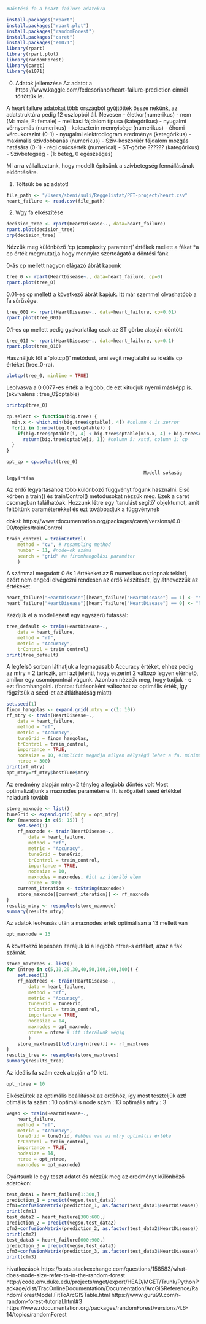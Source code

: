 ```r
#Döntési fa a heart failure adatokra
```
```r
install.packages("rpart")
install.packages("rpart.plot")
install.packages("randomForest")
install.packages("caret")
install.packages("e1071")
library(rpart)
library(rpart.plot)
library(randomForest)
library(caret)
library(e1071)
```
0) Adatok jellemzése
Az adatot a https://www.kaggle.com/fedesoriano/heart-failure-prediction címről töltöttük le.

A heart failure adatokat több országból gyűjtötték össze nekünk, az adatstruktúra pedig 12 oszlopból áll. Nevesen
- életkor(numerikus)
- nem (M: male, F: female)
- mellkasi fájdalom típusa (kategórikus)
- nyugalmi vérnyomás (numerikus)
- koleszterin mennyisége (numerikus)
- éhomi vércukorszint (0-1)
- nyugalmi elektrodiogram eredménye (kategórikus)
- maximális szívdobbanás (numerikus)
- Szív-koszorúér fájdalom mozgás hatására (0-1)
- régi csúcsérték (numerical) 
- ST-görbe ?????? (kategórikus)
- Szívbetegség - (1: beteg, 0 egészséges)

Mi arra vállalkoztunk, hogy modellt építsünk a szívbetegség fennállásának eldöntésére.

1) Töltsük be az adatot!
```r
file_path <- "/Users/sbeni/suli/Reggelistat/PET-project/heart.csv"
heart_failure <- read.csv(file_path)
```

2) Wgy fa elkészítése
```r
decision_tree <- rpart(HeartDisease~., data=heart_failure)
rpart.plot(decision_tree)
prp(decision_tree)
```
Nézzük meg különböző 'cp (complexity paramter) ' értékek mellett a fákat
*a cp érték megmutatj,a hogy mennyire szerteágató a döntési fánk

0-ás cp mellett nagyon elágazó ábrát kapunk
```r
tree_0 <- rpart(HeartDisease~., data=heart_failure, cp=0)
rpart.plot(tree_0)
```
0.01-es cp mellett a következő ábrát kapjuk. Itt már szemmel olvashatóbb a fa sűrűsége.
```r
tree_001 <- rpart(HeartDisease~., data=heart_failure, cp=0.01)
rpart.plot(tree_001)
```
0.1-es cp mellett pedig gyakorlatilag csak az ST görbe alapján döntött
```r
tree_010 <- rpart(HeartDisease~., data=heart_failure, cp=0.1)
rpart.plot(tree_010)
```
Használjuk föl a 'plotcp()' metódust, ami segít megtalálni az ideális cp értéket (tree_0-ra).
```r
plotcp(tree_0, minline = TRUE)
```
Leolvasva a 0.0077-es érték a legjobb, de ezt kitudjuk nyerni másképp is.
(ekvivalens : tree_0$cptable)
```r
printcp(tree_0)
```

```r
cp.select <- function(big.tree) {
  min.x <- which.min(big.tree$cptable[, 4]) #column 4 is xerror
  for(i in 1:nrow(big.tree$cptable)) {
    if(big.tree$cptable[i, 4] < big.tree$cptable[min.x, 4] + big.tree$cptable[min.x, 5]) 
      return(big.tree$cptable[i, 1]) #column 5: xstd, column 1: cp 
  }
}

opt_cp = cp.select(tree_0)
```

                                                      Modell sokaság legyártása


Az erdő legyártásához több különböző függvényt fogunk használni. Első körben a 
train() és trainControl() metódusokat nézzük meg. Ezek a caret csomagban találhatóak.
Hozzunk létre egy 'tanulást segítő' objektumot, amit feltöltünk paraméterekkel és ezt továbbadjuk a függvénynek

doksi: https://www.rdocumentation.org/packages/caret/versions/6.0-90/topics/trainControl
```r
train_control = trainControl(
    method = "cv", # resampling method
    number = 11, #node-ok száma
    search = "grid" #a finomhangolási paraméter
    )
```
A számmal megadott 0 és 1 értékeket az R numerikus oszlopnak tekinti, ezért nem engedi
elvégezni rendesen az erdő készítését, így átnevezzük az értékeket.
```r
heart_failure["HeartDisease"][heart_failure["HeartDisease"] == 1] <- "Y"
heart_failure["HeartDisease"][heart_failure["HeartDisease"] == 0] <- "N"
```

Kezdjük el a modellezést egy egyszerű futással:
```r
tree_default <- train(HeartDisease~.,
    data = heart_failure,
    method = "rf",
    metric = "Accuracy",
    trControl = train_control)
print(tree_default)
```

 A legfelső sorban láthatjuk a legmagasabb Accuracy értéket, ehhez pedig az 
 mtry = 2 tartozik, ami azt jelenti, hogy eszerint 2 változó legyen elérhető, amikor
 egy csomópontnál vágunk. Azonban nézzük meg, hogy tudjuk - e ezt finomhangolni.
 (fontos: futásonként változhat az optimális érték, így rögzítsük a seed-et az átláthatóság miatt)
```r
set.seed(1)
finom_hangolas <- expand.grid(.mtry = c(1: 10))
rf_mtry <- train(HeartDisease~.,
    data = heart_failure,
    method = "rf",
    metric = "Accuracy",
    tuneGrid = finom_hangolas,
    trControl = train_control,
    importance = TRUE,
    nodesize = 10, #implicit megadja milyen mélységű lehet a fa. minimum size of terminal nodes
    ntree = 300)
print(rf_mtry)
opt_mtry=rf_mtry$bestTune$mtry
```
 Az eredmény alapján mtry=2 tényleg a legjobb döntés volt
 Most optimalizáljunk a maxnodes paraméterre. Itt is rögzített seed értékkel haladunk tovább
 
```r
store_maxnode <- list()
tuneGrid <- expand.grid(.mtry = opt_mtry)
for (maxnodes in c(5: 15)) {
    set.seed(1)
    rf_maxnode <- train(HeartDisease~.,
        data = heart_failure,
        method = "rf",
        metric = "Accuracy",
        tuneGrid = tuneGrid,
        trControl = train_control,
        importance = TRUE,
        nodesize = 10,
        maxnodes = maxnodes, #itt az iteráló elem
        ntree = 300)
    current_iteration <- toString(maxnodes)
    store_maxnode[[current_iteration]] <- rf_maxnode
}
results_mtry <- resamples(store_maxnode)
summary(results_mtry)
```
 Az adatok leolvasás után a maxnodes érték optimálisan a 13 mellett van
 
```r
opt_maxnode = 13
```
A következő lépésben iteráljuk ki a legjobb ntree-s értéket, azaz a fák számát.

 
```r
store_maxtrees <- list()
for (ntree in c(5,10,20,30,40,50,100,200,300)) {
    set.seed(1)
    rf_maxtrees <- train(HeartDisease~.,
        data = heart_failure,
        method = "rf",
        metric = "Accuracy",
        tuneGrid = tuneGrid,
        trControl = train_control,
        importance = TRUE,
        nodesize = 14,
        maxnodes = opt_maxnode,
        ntree = ntree # itt iterálunk végig
        )
    store_maxtrees[[toString(ntree)]] <- rf_maxtrees
}
results_tree <- resamples(store_maxtrees)
summary(results_tree)
```
Az ideális fa szám ezek alapján a 10 lett.
```r
opt_ntree = 10
```

Elkészültek az optimális beállítások az erdőhöz, így most teszteljük azt!
otimális fa  szám : 10
optimális node szám : 13
optimális mtry : 3

```r
vegso <- train(HeartDisease~.,
    heart_failure,
    method = "rf",
    metric = "Accuracy",
    tuneGrid = tuneGrid, #ebben van az mtry optimális értéke
    trControl = train_control,
    importance = TRUE,
    nodesize = 14,
    ntree = opt_ntree,
    maxnodes = opt_maxnode)
```

Gyártsunk le egy teszt adatot és nézzük meg az eredményt különböző adatokon:
```r
test_data1 = heart_failure[1:300,]
prediction_1 = predict(vegso,test_data1)
cfm1=confusionMatrix(prediction_1, as.factor(test_data1$HeartDisease))
print(cfm1)
test_data2 = heart_failure[300:600,]
prediction_2 = predict(vegso,test_data2)
cfm2=confusionMatrix(prediction_2, as.factor(test_data2$HeartDisease))
print(cfm2)
test_data3 = heart_failure[600:900,]
prediction_3 = predict(vegso,test_data3)
cfm3=confusionMatrix(prediction_3, as.factor(test_data3$HeartDisease))
print(cfm3)
```

 hivatkozások
 https://stats.stackexchange.com/questions/158583/what-does-node-size-refer-to-in-the-random-forest
 http://code.env.duke.edu/projects/mget/export/HEAD/MGET/Trunk/PythonPackage/dist/TracOnlineDocumentation/Documentation/ArcGISReference/RandomForestModel.FitToArcGISTable.html
 https://www.guru99.com/r-random-forest-tutorial.html#3
 https://www.rdocumentation.org/packages/randomForest/versions/4.6-14/topics/randomForest
 